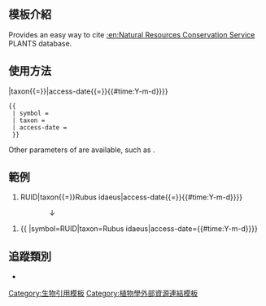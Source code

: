 <includeonly><!-- 在這裡加入模板的保護標識 --></includeonly><noinclude>{{template doc page viewed directly}}</noinclude>
<!-- 在本行下編輯模板說明 -->
== 模板介紹 ==
Provides an easy way to cite [[:en:Natural Resources Conservation Service]] PLANTS database.

== 使用方法 ==
{{tlc|{{replace|{{PAGENAME}}|/doc||1}}|symbol{{=}}|taxon{{=}}|access-date{{=}}{{#time:Y-m-d}}}}

 <nowiki>{{</nowiki>{{replace|{{PAGENAME}}|/doc||1}}
 <nowiki> | symbol = 
 | taxon = 
 | access-date = 
 }}</nowiki>

Other parameters of {{tlx|cite web}} are available, such as {{para|harv}}.

== 範例 ==
# {{tlc|{{replace|{{PAGENAME}}|/doc||1}}|symbol{{=}}RUID|taxon{{=}}Rubus idaeus|access-date{{=}}{{#time:Y-m-d}}}}
:: &darr;
# {{ {{replace|{{PAGENAME}}|/doc||1}}|symbol=RUID|taxon=Rubus idaeus|access-date={{#time:Y-m-d}}}}

== 追蹤類別 ==
*{{clc|Category:使用PLANTS模板缺少参数}}
<!--
== 注意事项 ==

== 參見 ==

== 给模板编辑者的说明 ==
=== 模板结构 ===
=== 实现方法 ===
=== 编辑注意 ===
-->
<includeonly>
<!-- 本行下加入模板的分類 -->
[[Category:生物引用模板]]
[[Category:植物學外部資源連結模板]]
<!-- 本行下加入模板的跨語言鏈接 -->
</includeonly>
